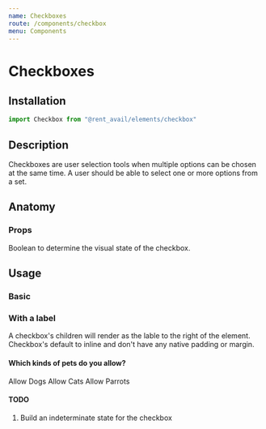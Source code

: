 ```yaml
---
name: Checkboxes
route: /components/checkbox
menu: Components
---
```



# Checkboxes

<Status status="production" />

## Installation

```javascript
import Checkbox from "@rent_avail/elements/checkbox"
```

## Description

Checkboxes are user selection tools when multiple options can be chosen at the same time. A user should be able to select one or more options from a set.

## Anatomy

### Props

<Prop name="checked" type="boolean" defaultValue="false">
  Boolean to determine the visual state of the checkbox.
</Prop>

## Usage

### Basic

<Playground>
  <Checkbox />
  <Checkbox checked />
  <Checkbox />
</Playground>

### With a label

A checkbox's children will render as the lable to the right of the element. Checkbox's default to inline and don't have any native padding or margin.

<Playground column>
  <h4>Which kinds of pets do you allow?</h4>
  <Checkbox>Allow Dogs</Checkbox>
  <Checkbox>Allow Cats</Checkbox>
  <Checkbox>Allow Parrots</Checkbox>
</Playground>

#### TODO

1. Build an indeterminate state for the checkbox
